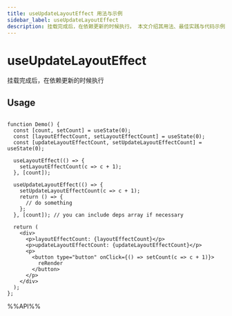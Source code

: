 ```yaml
---
title: useUpdateLayoutEffect 用法与示例
sidebar_label: useUpdateLayoutEffect
description: 挂载完成后，在依赖更新的时候执行。 本文介绍其用法、最佳实践与代码示例。适用于 React 开发中需要处理副作用的场景。
---
```

# useUpdateLayoutEffect

挂载完成后，在依赖更新的时候执行

## Usage

```tsx live

function Demo() {
  const [count, setCount] = useState(0);
  const [layoutEffectCount, setLayoutEffectCount] = useState(0);
  const [updateLayoutEffectCount, setUpdateLayoutEffectCount] = useState(0);

  useLayoutEffect(() => {
    setLayoutEffectCount(c => c + 1);
  }, [count]);

  useUpdateLayoutEffect(() => {
    setUpdateLayoutEffectCount(c => c + 1);
    return () => {
      // do something
    };
  }, [count]); // you can include deps array if necessary

  return (
    <div>
      <p>layoutEffectCount: {layoutEffectCount}</p>
      <p>updateLayoutEffectCount: {updateLayoutEffectCount}</p>
      <p>
        <button type="button" onClick={() => setCount(c => c + 1)}>
          reRender
        </button>
      </p>
    </div>
  );
};

```

%%API%%